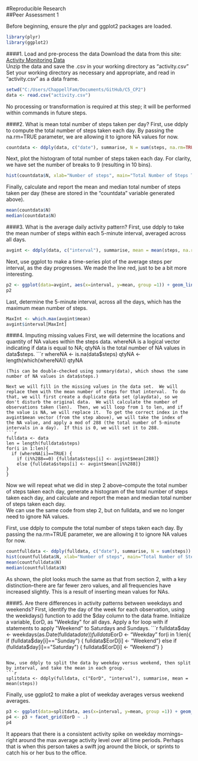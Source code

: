 #Reproducible Research  
##Peer Assessment 1

Before beginning, ensure the plyr and ggplot2 packages are loaded. 
```r
library(plyr)
library(ggplot2)
```

####1. Load and pre-process the data
Download the data from this site:   
[Activity Monitoring Data](https://d396qusza40orc.cloudfront.net/repdata%2Fdata%2Factivity.zip)  
Unzip the data and save the .csv in your working directory as "activity.csv"  
Set your working directory as necessary and appropriate, and read in "activity.csv" as a data frame.  
```r
setwd("C:/Users/ChappellFam/Documents/GitHub/C5_CP2")
data <- read.csv("activity.csv")
```

No processing or transformation is required at this step; it will be performed within commands in future steps. 


####2. What is mean total number of steps taken per day?
First, use ddply to compute the total number of steps taken each day. By passing the na.rm=TRUE parameter, we are allowing it to ignore NA values for now.  
```r
countdata <- ddply(data, c("date"), summarise, N = sum(steps, na.rm=TRUE))
```

Next, plot the histogram of total number of steps taken each day. For clarity, we have set the number of breaks to 9 (resulting in 10 bins).  
```r
hist(countdata$N, xlab="Number of steps", main="Total Number of Steps Taken Each Day, NA values ignored", breaks=9)
```

Finally, calculate and report the mean and median total number of steps taken per day (these are stored in the "countdata" variable generated above).  
```r
mean(countdata$N)
median(countdata$N)
```


####3. What is the average daily activity pattern?
First, use ddply to take the mean number of steps within each 5-minute interval, averaged across all days.  
```r
avgint <- ddply(data, c("interval"), summarise, mean = mean(steps, na.rm=TRUE))
```

Next, use ggplot to make a time-series plot of the average steps per interval, as the day progresses.  We made the line red, just to be a bit more interesting.  
```r
p2 <- ggplot(data=avgint, aes(x=interval, y=mean, group =1)) + geom_line(colour="red", size=1.5)+xlab("5-minute Interval")+ylab("Average Number of Steps Taken")+ggtitle("Average Number of Steps Taken per 5-minute Interval")
p2
```

Last, determine the 5-minute interval, across all the days, which has the maximum mean number of steps. 
```r
MaxInt <- which.max(avgint$mean)
avgint$interval[MaxInt]
```

####4. Imputing missing values
First, we will determine the locations and quantity of NA values within the steps data. whereNA is a logical vector indicating if data is equal to NA; qtyNA is the total number of NA values in data$steps.  
```r
whereNA <- is.na(data$steps)
qtyNA <- length(which(whereNA))
qtyNA
```
(This can be double-checked using summary(data), which shows the same number of NA values in data$steps.)  

Next we will fill in the missing values in the data set.  We will replace them with the mean number of steps for that interval.  To do that, we will first create a duplicate data set (playdata), so we don't disturb the original data.  We will calculate the number of observations taken (len).  Then, we will loop from 1 to len, and if the value is NA, we will replace it.  To get the correct index in the avgint$mean vector (from the step above), we will take the index of the NA value, and apply a mod of 288 (the total number of 5-minute intervals in a day).  If this is 0, we will set it to 288.  
```r
fulldata <- data
len = length(fulldata$steps)
for(i in 1:len){
  if (whereNA[i]==TRUE) {
    if (i%%288==0) {fulldata$steps[i] <- avgint$mean[288]}
    else {fulldata$steps[i] <- avgint$mean[i%%288]}
}
}
```

Now we will repeat what we did in step 2 above--compute the total number of steps taken each day, generate a histogram of the total number of steps taken each day, and calculate and report the mean and median total number of steps taken each day.    
We can use the same code from step 2, but on fulldata, and we no longer need to ignore NA values.  

First, use ddply to compute the total number of steps taken each day. By passing the na.rm=TRUE parameter, we are allowing it to ignore NA values for now.
```r
countfulldata <- ddply(fulldata, c("date"), summarise, N = sum(steps))
hist(countfulldata$N, xlab="Number of steps", main="Total Number of Steps Taken Each Day, NA values replaced", breaks=9)
mean(countfulldata$N)
median(countfulldata$N)
```

As shown, the plot looks much the same as that from section 2, with a key distinction--there are far fewer zero values, and all frequencies have increased slightly.  This is a result of inserting mean values for NAs.  


####5. Are there differences in activity patterns between weekdays and weekends?
First, identify the day of the week for each observation, using the weekdays() function to add the $day column to the data frame.  Initialize a variable, EorD, as "Weekday" for all days.  Apply a for loop with if statements to apply "Weekend" to Saturdays and Sundays.  
```r
fulldata$day <- weekdays(as.Date(fulldata$date))
fulldata$EorD <- "Weekday"
for(i in 1:len){
  if (fulldata$day[i]=="Sunday") {
    fulldata$EorD[i] <- "Weekend"}
    else if (fulldata$day[i]=="Saturday") {
    fulldata$EorD[i] <- "Weekend"}
    }
```

Now, use ddply to split the data by weekday versus weekend, then split by interval, and take the mean in each group.  
```r
splitdata <- ddply(fulldata, c("EorD", "interval"), summarise, mean = mean(steps))
```

Finally, use ggplot2 to make a plot of weekday averages versus weekend averages. 
```r
p3 <- ggplot(data=splitdata, aes(x=interval, y=mean, group =1)) + geom_line(colour="red", size=1.5)+xlab("5-minute Interval")+ylab("Average Number of Steps Taken")+ggtitle("Weekday vs. Weekend Activity Patterns")
p4 <- p3 + facet_grid(EorD ~ .)
p4
```
It appears that there is a consistent activity spike on weekday mornings--right around the max average activity level over all time periods.  Perhaps that is when this person takes a swift jog around the block, or sprints to catch his or her bus to the office.  
